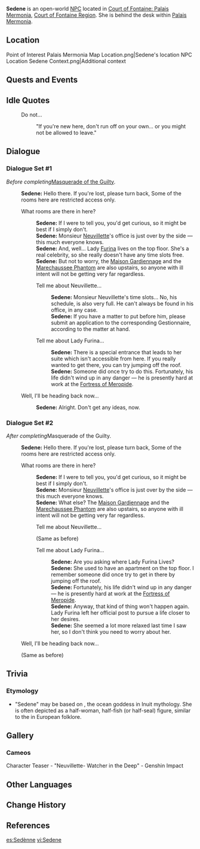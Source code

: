 {{Meta
<!-- Remove this template after adding the missing info -->
|missing_NPC_profile  = yes
}}
{{Character Infobox
|type             = Open-World NPC
|group            = Melusine
|image            = NPC Sedene.png
|realname         = <!-- Optional, if different from in-game name -->
|deceased         = <!-- Past (for deceased prior to events of the game) or free response -->
|region           = Fontaine
|location         = Fontaine
|affiliation      = Marechaussee Phantom
|title            = 
|ancestry         = <!-- Clan/family -->
|father           = 
|mother           = 
|spouse           = 
|sibling          = 
|child            = 
|relative         = 
|voiceEN          = [[imdb:nm0220635|Debi Derryberry]]<ref name="Debi Derryberry">TikTok: [https://www.tiktok.com/@debiderryberry/video/7300620538496552234 EN VA Self Announcement]</ref>
|voiceCN          = 
|voiceJP          = {{w|ja:阿保まりあ|Abo Maria ({{ja|阿保まりあ}})}}<ref name="Abo Maria 3">Twitter: [https://twitter.com/abo_mari6/status/1691820199782346928 JP VA Self Announcement] ([https://web.archive.org/web/20230826070610/https://twitter.com/abo_mari6/status/1691820199782346928 Archived])</ref>
|voiceKR          = 
|dialoguereward   = 
}}
'''Sedene''' is an open-world [[NPC]] located in [[Court of Fontaine: Palais Mermonia]], [[Court of Fontaine Region]]. She is behind the desk within [[Palais Mermonia]].

==Location==
<gallery>
Point of Interest Palais Mermonia Map Location.png|Sedene's location
NPC Location Sedene Context.png|Additional context
</gallery>
<!--
==Profile==
''(To be added.)''

===Appearance===
''(To be added.)''
-->
==Quests and Events==
{{Quests and Events}}

==Idle Quotes==
{{Dialogue Start}}
: {{DIcon|Idle}} Do not...
:: {{A|VO Sedene 01.ogg}} "If you're new here, don't run off on your own... or you might not be allowed to leave."
{{Dialogue End}}
<!--
==Dialogue==
{{Dialogue Start}}
:'''{{subst:PAGENAME}}:''' 
:{{DIcon}}
{{Dialogue End}}
--><!--
==Event Dialogue==
===Event Name===
{{Dialogue Start}}
:'''{{subst:PAGENAME}}:'''
{{Dialogue End}}
-->
==Dialogue==
===Dialogue Set #1===
''Before completing ''[[Masquerade of the Guilty]]''.''
{{Dialogue Start}}
:'''Sedene:''' Hello there. If you're lost, please turn back, Some of the rooms here are restricted access only.
:{{DIcon}} What rooms are there in here?
::'''Sedene:''' If I were to tell you, you'd get curious, so it might be best if I simply don't.
::'''Sedene:''' Monsieur [[Neuvillette]]'s office is just over by the side — this much everyone knows.
::'''Sedene:''' And, well... Lady [[Furina]] lives on the top floor. She's a real celebrity, so she really doesn't have any time slots free.
::'''Sedene:''' But not to worry, the [[Maison Gardiennage]] and the [[Marechaussee Phantom]] are also upstairs, so anyone with ill intent will not be getting very far regardless.
::{{DIcon}} Tell me about Neuvillette...
:::'''Sedene:''' Monsieur Neuvillette's time slots... No, his schedule, is also very full. He can't always be found in his office, in any case.
:::'''Sedene:''' If you have a matter to put before him, please submit an application to the corresponding Gestionnaire, according to the matter at hand.
::{{DIcon}} Tell me about Lady Furina...
:::'''Sedene:''' There is a special entrance that leads to her suite which isn't accessible from here. If you really wanted to get there, you can try jumping off the roof.
:::'''Sedene:''' Someone did once try to do this. Fortunately, his life didn't wind up in any danger — he is presently hard at work at the [[Fortress of Meropide]].
:{{DIcon}} Well, I'll be heading back now...
::'''Sedene:''' Alright. Don't get any ideas, now.
{{Dialogue End}}

===Dialogue Set #2===
''After completing ''Masquerade of the Guilty''.''
{{Dialogue Start}}
:'''Sedene:''' Hello there. If you're lost, please turn back, Some of the rooms here are restricted access only.
:{{DIcon}} What rooms are there in here?
::'''Sedene:''' If I were to tell you, you'd get curious, so it might be best if I simply don't.
::'''Sedene:''' Monsieur [[Neuvillette]]'s office is just over by the side — this much everyone knows.
::'''Sedene:''' What else? The [[Maison Gardiennage]] and the [[Marechaussee Phantom]] are also upstairs, so anyone with ill intent will not be getting very far regardless.
::{{DIcon}} Tell me about Neuvillette...
::;(Same as before)
::{{DIcon}} Tell me about Lady Furina...
:::'''Sedene:''' Are you asking where Lady Furina Lives?
:::'''Sedene:''' She used to have an apartment on the top floor. I remember someone did once try to get in there by jumping off the roof.
:::'''Sedene:''' Fortunately, his life didn't wind up in any danger — he is presently hard at work at the [[Fortress of Meropide]].
:::'''Sedene:''' Anyway, that kind of thing won't happen again. Lady Furina left her official post to pursue a life closer to her desires.
:::'''Sedene:''' She seemed a lot more relaxed last time I saw her, so I don't think you need to worry about her.
:{{DIcon}} Well, I'll be heading back now...
:;(Same as before)
{{Dialogue End}}

==Trivia==
===Etymology===
* "Sedene" may be based on {{W|Sedna (mythology)|Sedna}}, the ocean goddess in Inuit mythology. She is often depicted as a half-woman, half-fish (or half-seal) figure, similar to the {{W|Melusine}} in European folklore.

==Gallery==
<!-- Keep videos in chronological order. -->
===Cameos===
<gallery>
Character Teaser - "Neuvillette- Watcher in the Deep" - Genshin Impact
</gallery>

==Other Languages==
{{Other Languages|default_hidden=1
|en      = Sedene
|zhs     = 塞德娜
|zhs_rm  = Sāidénà
|zht     = 塞德娜
|zht_rm  = Sāidénà
|ja      = セドナ
|ja_rm   = Sedona
|ko      = 세드나
|es      = Sedènne
|fr      = Sédène
|ru      = Седэна
|th      = Sedene
|vi      = Sedene
|de      = Sédène
|id      = Sedene
|pt      = Sedene
|tr      = Sedene
|it      = Sedène
}}

==Change History==
{{Change History|4.0}}

==References==
{{Reflist}}

[[es:Sedènne]]
[[vi:Sedene]]